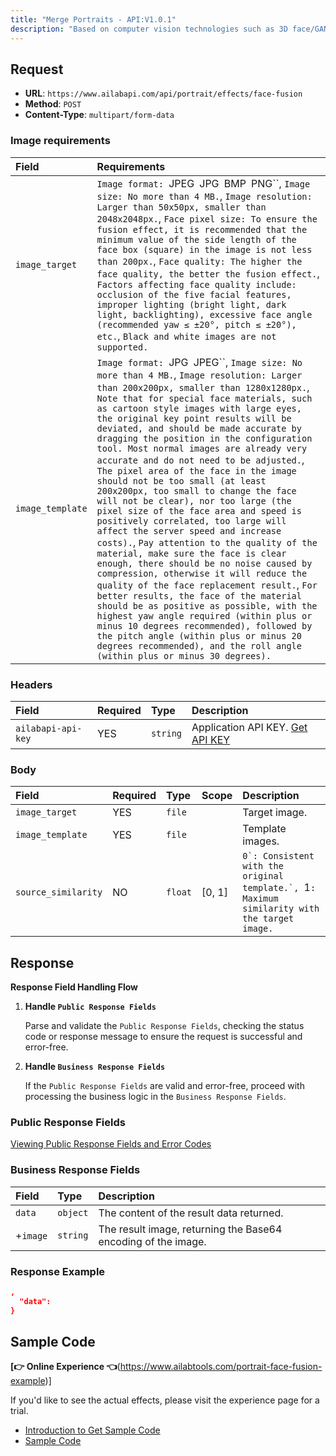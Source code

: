 ```yaml
---
title: "Merge Portraits - API:V1.0.1"
description: "Based on computer vision technologies such as 3D face/GAN, the image fusion operation is performed on the portraits in the stencil and fusion maps, and the fused image is returned."
---
```


<apiOfflineNotice />

## Request

- **URL**: `https://www.ailabapi.com/api/portrait/effects/face-fusion`
- **Method**: `POST`
- **Content-Type**: `multipart/form-data`

### Image requirements

| Field            | Requirements                                                                                                                                                                                                                                                                                                                                                                                                                                                                                                                                                                                                                                                                                                                                                                                                                                                                                                                                                                                                                                                                                                                                                                                                                                                                                  |
|:-----------------|:----------------------------------------------------------------------------------------------------------------------------------------------------------------------------------------------------------------------------------------------------------------------------------------------------------------------------------------------------------------------------------------------------------------------------------------------------------------------------------------------------------------------------------------------------------------------------------------------------------------------------------------------------------------------------------------------------------------------------------------------------------------------------------------------------------------------------------------------------------------------------------------------------------------------------------------------------------------------------------------------------------------------------------------------------------------------------------------------------------------------------------------------------------------------------------------------------------------------------------------------------------------------------------------------|
| `image_target`   | `Image format: `JPEG` `JPG` `BMP` `PNG``, `Image size: No more than 4 MB.`, `Image resolution: Larger than 50x50px, smaller than 2048x2048px.`, `Face pixel size: To ensure the fusion effect, it is recommended that the minimum value of the side length of the face box (square) in the image is not less than 200px.`, `Face quality: The higher the face quality, the better the fusion effect.`, `Factors affecting face quality include: occlusion of the five facial features, improper lighting (bright light, dark light, backlighting), excessive face angle (recommended yaw ≤ ±20°, pitch ≤ ±20°), etc.`, `Black and white images are not supported.` |
| `image_template` | `Image format: `JPG` `JPEG``, `Image size: No more than 4 MB.`, `Image resolution: Larger than 200x200px, smaller than 1280x1280px.`, `Note that for special face materials, such as cartoon style images with large eyes, the original key point results will be deviated, and should be made accurate by dragging the position in the configuration tool. Most normal images are already very accurate and do not need to be adjusted.`, `The pixel area of the face in the image should not be too small (at least 200x200px, too small to change the face will not be clear), nor too large (the pixel size of the face area and speed is positively correlated, too large will affect the server speed and increase costs).`, `Pay attention to the quality of the material, make sure the face is clear enough, there should be no noise caused by compression, otherwise it will reduce the quality of the face replacement result.`, `For better results, the face of the material should be as positive as possible, with the highest yaw angle required (within plus or minus 10 degrees recommended), followed by the pitch angle (within plus or minus 20 degrees recommended), and the roll angle (within plus or minus 30 degrees).` |

### Headers

| Field              | Required | Type     | Description                                        |
|:-------------------|:---------|:---------|:---------------------------------------------------|
| `ailabapi-api-key` | YES      | `string` | Application API KEY. [Get API KEY](/docs/get-api-key) |

### Body

| Field               | Required | Type    | Scope  | Description                                                                                                                                                                                |
|:--------------------|:---------|:--------|:-------|:-------------------------------------------------------------------------------------------------------------------------------------------------------------------------------------------|
| `image_target`      | YES      | `file`  |        | Target image.                                                                                                                                                                              |
| `image_template`    | YES      | `file`  |        | Template images.                                                                                                                                                                           |
| `source_similarity` | NO       | `float` | [0, 1] | ``0`: Consistent with the original template.`, ``1`: Maximum similarity with the target image.` |

## Response

**Response Field Handling Flow**

1. **Handle `Public Response Fields`**

   Parse and validate the `Public Response Fields`, checking the status code or response message to ensure the request is successful and error-free.

2. **Handle `Business Response Fields`**

   If the `Public Response Fields` are valid and error-free, proceed with processing the business logic in the `Business Response Fields`.

### Public Response Fields

<a href="/docs/response-description" target="_blank">Viewing Public Response Fields and Error Codes</a>

### Business Response Fields

| Field    | Type     | Description                                                   |
|:---------|:---------|:--------------------------------------------------------------|
| `data`   | `object` | The content of the result data returned.                      |
| +`image` | `string` | The result image, returning the Base64 encoding of the image. |

### Response Example

```json
,
  "data":           
}
```

## Sample Code

**[👉 Online Experience 👈**(https://www.ailabtools.com/portrait-face-fusion-example)]

If you'd like to see the actual effects, please visit the experience page for a trial.

- [Introduction to Get Sample Code](get-sample-code)
- [Sample Code][PostmanURL]

[PostmanURL]: https://documenter.getpostman.com/view/26387069/2s93JxqgHE#b2d172b0-46c9-455c-9d98-aa8495fa3b33